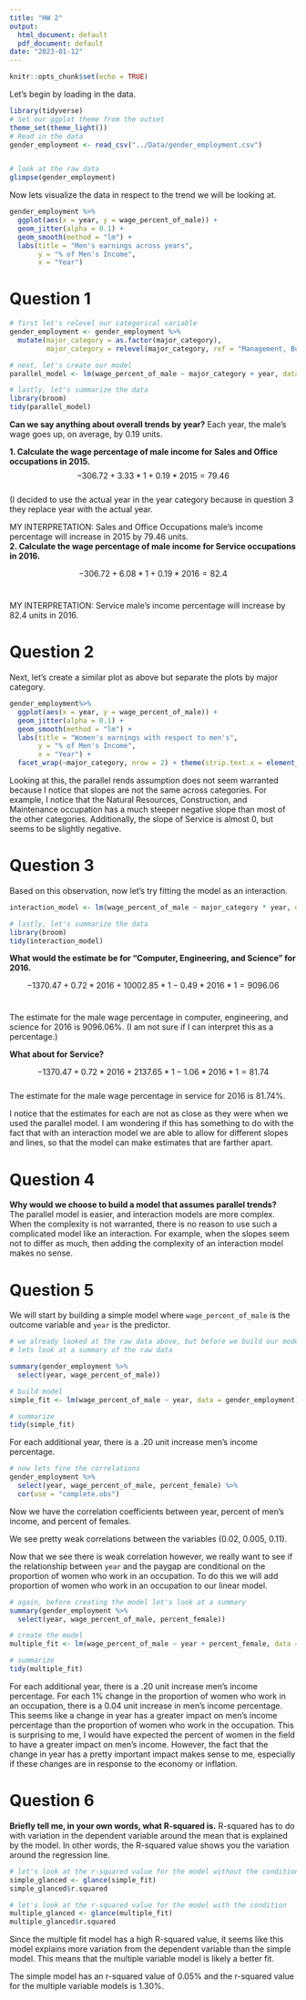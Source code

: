 ```yaml
---
title: "HW 2"
output:
  html_document: default
  pdf_document: default
date: "2023-01-12"
---
```


```r
knitr::opts_chunk$set(echo = TRUE)
```

Let's begin by loading in the data. 

```r
library(tidyverse)
# Set our ggplot theme from the outset
theme_set(theme_light())
# Read in the data 
gender_employment <- read_csv("../Data/gender_employment.csv")


# look at the raw data
glimpse(gender_employment)


```

Now lets visualize the data in respect to the trend we will be looking at. 

```r

gender_employment %>% 
  ggplot(aes(x = year, y = wage_percent_of_male)) +
  geom_jitter(alpha = 0.1) + 
  geom_smooth(method = "lm") + 
  labs(title = "Men's earnings across years", 
       y = "% of Men's Income", 
       x = "Year")
```

# Question 1\
```r
# first let's relevel our categorical variable
gender_employment <- gender_employment %>% 
  mutate(major_category = as.factor(major_category), 
         major_category = relevel(major_category, ref = "Management, Business, and Financial"))

# next, let's create our model
parallel_model <- lm(wage_percent_of_male ~ major_category + year, data = gender_employment)

# lastly, let's summarize the data
library(broom)
tidy(parallel_model)
```
**Can we say anything about overall trends by year?** Each year, the male's wage goes up, on average, by 0.19 units. \

**1. Calculate the wage percentage of male income for Sales and Office occupations in 2015.**\
$$-306.72 + 3.33 * 1 + 0.19 * 2015 = 79.46$$\
(I decided to use the actual year in the year category because in question 3 they replace year with the actual year.\

MY INTERPRETATION: Sales and Office Occupations male's income percentage will increase in 2015 by 79.46 units. \
**2. Calculate the wage percentage of male income for Service occupations in 2016.**\

$$-306.72 + 6.08 * 1 + 0.19 * 2016 =  82.4$$ \

MY INTERPRETATION: Service male's income percentage will increase by 82.4 units in 2016. \

# Question 2\

Next, let's create a similar plot as above but separate the plots by major category. 
```r
gender_employment%>% 
  ggplot(aes(x = year, y = wage_percent_of_male)) +
  geom_jitter(alpha = 0.1) + 
  geom_smooth(method = "lm") + 
  labs(title = "Women's earnings with respect to men's", 
       y = "% of Men's Income", 
       x = "Year") + 
  facet_wrap(~major_category, nrow = 2) + theme(strip.text.x = element_text(size = 5))
```

Looking at this, the parallel rends assumption does not seem warranted because I notice that slopes are not the same across categories. For example, I notice that the Natural Resources, Construction, and Maintenance occupation has a much steeper negative slope than most of the other categories. Additionally, the slope of Service is almost 0, but seems to be slightly negative. \

# Question 3\

Based on this observation, now let's try fitting the model as an interaction.\

```r

interaction_model <- lm(wage_percent_of_male ~ major_category * year, data = gender_employment)

# lastly, let's summarize the data
library(broom)
tidy(interaction_model)
```

**What would the estimate be for "Computer, Engineering, and Science" for 2016.**\

$$-1370.47 + 0.72*2016 + 10002.85 * 1 - 0.49 * 2016 * 1  = 9096.06$$\


The estimate for the male wage percentage in computer, engineering, and science for 2016 is 9096.06%. (I am not sure if I can interpret this as a percentage.)\

**What about for Service?**\

$$-1370.47 + 0.72*2016 + 2137.65 * 1 - 1.06 * 2016 * 1= 81.74$$\
The estimate for the male wage percentage in service for 2016 is 81.74%. 


I notice that the estimates for each are not as close as they were when we used the parallel model. I am wondering if this has something to do with the fact that with an interaction model we are able to allow for different slopes and lines, so that the model can make estimates that are farther apart. \

# Question 4\
**Why would we choose to build a model that assumes parallel trends?**\
The parallel model is easier, and interaction models are more complex. When the complexity is not warranted, there is no reason to use such a complicated model like an interaction. For example, when the slopes seem not to differ as much, then adding the complexity of an interaction model makes no sense.\

# Question 5\

We will start by building a simple model where `wage_percent_of_male` is the outcome variable and `year` is the predictor. \

```r

# we already looked at the raw data above, but before we build our model
# lets look at a summary of the raw data

summary(gender_employment %>% 
  select(year, wage_percent_of_male))

# build model
simple_fit <- lm(wage_percent_of_male ~ year, data = gender_employment)

# summarize
tidy(simple_fit)

```
For each additional year, there is a .20 unit increase men's income percentage. \

```r
# now lets fine the correlations
gender_employment %>% 
  select(year, wage_percent_of_male, percent_female) %>% 
  cor(use = "complete.obs")
```
Now we have the correlation coefficients between year, percent of men's income, and percent of females.\

We see pretty weak correlations between the variables (0.02, 0.005, 0.11). \

Now that we see there is weak correlation however, we really want to see if the relationship between `year` and the paygap are conditional on the proportion of women who work in an occupation. To do this we will add proportion of women who work in an occupation to our linear model. \

```r

# again, before creating the model let's look at a summary
summary(gender_employment %>% 
  select(year, wage_percent_of_male, percent_female))

# create the model
multiple_fit <- lm(wage_percent_of_male ~ year + percent_female, data = gender_employment)

# summarize
tidy(multiple_fit)
```


For each additional year, there is a .20 unit increase men's income percentage. For each 1% change in the proportion of women who work in an occupation, there is a 0.04 unit increase in men's income percentage. This seems like a change in year has a greater impact on men's income percentage than the proportion of women who work in the occupation. This is surprising to me, I would have expected the percent of women in the field to have a greater impact on men's income. However, the fact that the change in year has a pretty important impact makes sense to me, especially if these changes are in response to the economy or inflation.\

# Question 6\

**Briefly tell me, in your own words, what R-squared is.** R-squared has to do with variation in the dependent variable around the mean that is explained by the model. In other words, the R-squared value shows you the variation around the regression line. 

```r

# let's look at the r-squared value for the model without the condition
simple_glanced <- glance(simple_fit)
simple_glanced$r.squared

# let's look at the r-squared value for the model with the condition
multiple_glanced <- glance(multiple_fit)
multiple_glanced$r.squared
```

Since the multiple fit model has a high R-squared value, it seems like this model explains more variation from the dependent variable than the simple model. This means that the multiple variable model is likely a better fit. \

The simple model has an r-squared value of 0.05% and the r-squared value for the multiple variable models is 1.30%.\

